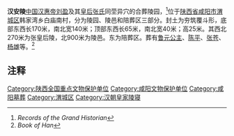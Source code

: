 {{文物保护单位
| 级别 = 全国
| 名称 = 西汉帝陵 惠帝安陵
| 图片 = 
| 编号 = 5-183
| 分类 = 古墓葬
| 时代 = [[西汉|西汉]]
| 所在 = [[陕西省|陕西省]][[咸阳市|咸阳市]]
| 坐标 = [34°25'22.61"N  108°50'28.89"E]
| 登录 = 2001年
| Cat = 陕西全国重点文物保护单位
}}
'''汉安陵'''[[中国|中国]][[汉惠帝|汉惠帝刘盈]]及其[[张皇后_(汉惠帝)|皇后张氏]]同茔异穴的合葬陵园，<ref>''Records of the Grand Historian''</ref>位于[[陕西省|陕西省]][[咸阳市|咸阳市]][[渭城区|渭城区]]韩家湾乡白庙南村，分为陵园、陵邑和陪葬区三部分。封土为夯筑覆斗形，底部东西长170米，南北宽140米；顶部东西长65米，南北宽40米；高25米。其西北270米为张皇后陵，北900米为陵邑。东为陪葬区。葬有[[鲁元公主|鲁元公主]]、[[陈平_(汉朝)|陈平]]、[[张苍|张苍]]、[[扬雄|杨雄]]等。<ref>''Book of Han''</ref>

==注释==

{{Reflist|2}}

{{Emperors tomb in Han}}
{{陕西全国重点文物保护单位}}
[[Category:陕西全国重点文物保护单位|Category:陕西全国重点文物保护单位]]
[[Category:咸阳文物保护单位|Category:咸阳文物保护单位]]
[[Category:咸阳墓葬|Category:咸阳墓葬]]
[[Category:渭城区|Category:渭城区]]
[[Category:汉朝皇家陵寝|Category:汉朝皇家陵寝]]